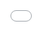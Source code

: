 ```yaml
---
# title: "PCTNI: Propensity to Cycle Tool for Northern Ireland"
# format: dashboard
execute: 
  include: false
  echo: false
format: 
  html:
    page-layout: full
---
```


```{=html}
<style>
/* Remove all margins and padding */
* {
  margin: 0;
  padding: 0;
  box-sizing: border-box;
}

/* Make html and body full viewport */
html, body {
  height: 100vh;
  width: 100vw;
  overflow: hidden;
}

/* Make the iframe full screen */
iframe {
  width: 100vw !important;
  height: 100vh !important;
  border: none !important;
  position: fixed !important;
  top: 0 !important;
  left: 0 !important;
  z-index: 1000;
}

/* Override any Quarto containers */
.container, .container-fluid, main, .content, body > div {
  max-width: none !important;
  width: 100% !important;
  height: 100% !important;
  margin: 0 !important;
  padding: 0 !important;
}
</style>
```

<iframe src="osm_network_plot_2025-06-13.html" title="Map"></iframe>

<!-- # Introduction

Evidence on cycling potential at the network can inform more cost-effective investment and help ensure that the schemes offering most 'boom for buck' are prioritised in planned pipelines of work.
The proposal is to develop a Propensity to Cycle Tool for Northern Ireland (PCTNI) to help achieve these aims.
The work can move quickly because all input datasets for a 'fastrack' version of the tool are available and the team has experience in developing similar tools for other parts of the UK and Ireland.
An early prototype of the results has already been developed to demonstrate the approach.

## Existing Tools and Resources

-   The PCT for England and Wales: [www.pct.bike](https://www.pct.bike/)
    -   Main tool for strategic network planning
    -   Large multi-year DfT funded project
    -   Built foundations that led to more cost-efficient projects
-   The CRUSE tool for Republic of Ireland: [www.cruse.bike](https://www.cruse.bike/)
    -   Deployed across all of Ireland
    -   Added functionality for multiple trip purposes
    -   Uses origin-destination data with 'odjitter' software
    -   Provides estimates of current and potential future cycling levels
-   The NPT for Scotland: [www.npt.scot](https://www.npt.scot/)
    -   Web application for strategic cycle network planning
    -   Original "fast track" version delivered within 3 months
    -   Based on commuting data -->

